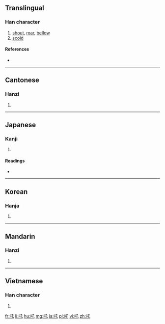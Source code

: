 {{also|咤}}
==Translingual==

===Han character===
{{Han char|rn=30|rad=口|as=03|sn=6|four=62014|canj=RHP|ids=⿰口乇}}

# [[shout]], [[roar]], [[bellow]]
# [[scold]]

====References====
* {{Han ref|kx=0176.050|dkj=03302|dj=0394.010|hdz=10579.060|uh=5412|ud=21522|bh=A65C|bd=42588}}

----

==Cantonese==

===Hanzi===
{{yue-hanzi|jyut=|y=ja1|sim=咤}}

# {{defn|lang=yue|sort=口03}}

----

==Japanese==

===Kanji===
{{ja-kanji|grade=|rs=口03}}

# {{defn|lang=ja|sort=口03}}

====Readings====
* {{ja-readings|on=[[た]] (ta)|kun=}}

----

==Korean==

===Hanja===
{{ko-hanja|hangeul=[[타]], [[탁]]|rv=ta, tak|mr=t'a, t'ak}}

# {{defn|lang=ko|sort=口03}}

----

==Mandarin==

===Hanzi===
{{cmn-hanzi|sim=咤|pin=[[zhà]] ([[zha4]])|wg=cha<sup>4</sup>}}

# {{defn|lang=cmn|sort=口03}}

----

==Vietnamese==

===Han character===
{{vi-hantu|[[tra]], [[cha]], [[chá]], [[sá]], [[xá]]|rs=口03}}

# {{defn|lang=vi|sort=口03}}

[[fr:吒]]
[[li:吒]]
[[hu:吒]]
[[mg:吒]]
[[ja:吒]]
[[pl:吒]]
[[vi:吒]]
[[zh:吒]]